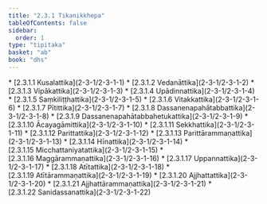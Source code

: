 ```yaml
---
title: "2.3.1 Tikanikkhepa"
tableOfContents: false
sidebar:
  order: 1
type: "tipitaka"
basket: "ab"
book: "dhs"
---
```



<DynamicBreadcrumb />



<TableOfContents book="dhs" section="2.3.1">
* [2.3.1.1 Kusalattika](2-3-1/2-3-1-1)
* [2.3.1.2 Vedanāttika](2-3-1/2-3-1-2)
* [2.3.1.3 Vipākattika](2-3-1/2-3-1-3)
* [2.3.1.4 Upādinnattika](2-3-1/2-3-1-4)
* [2.3.1.5 Saṃkiliṭṭhattika](2-3-1/2-3-1-5)
* [2.3.1.6 Vitakkattika](2-3-1/2-3-1-6)
* [2.3.1.7 Pītittika](2-3-1/2-3-1-7)
* [2.3.1.8 Dassanenapahātabbattika](2-3-1/2-3-1-8)
* [2.3.1.9 Dassanenapahātabbahetukattika](2-3-1/2-3-1-9)
* [2.3.1.10 Ācayagāmittika](2-3-1/2-3-1-10)
* [2.3.1.11 Sekkhattika](2-3-1/2-3-1-11)
* [2.3.1.12 Parittattika](2-3-1/2-3-1-12)
* [2.3.1.13 Parittārammaṇattika](2-3-1/2-3-1-13)
* [2.3.1.14 Hīnattika](2-3-1/2-3-1-14)
* [2.3.1.15 Micchattaniyatattika](2-3-1/2-3-1-15)
* [2.3.1.16 Maggārammaṇattika](2-3-1/2-3-1-16)
* [2.3.1.17 Uppannattika](2-3-1/2-3-1-17)
* [2.3.1.18 Atītattika](2-3-1/2-3-1-18)
* [2.3.1.19 Atītārammaṇattika](2-3-1/2-3-1-19)
* [2.3.1.20 Ajjhattattika](2-3-1/2-3-1-20)
* [2.3.1.21 Ajjhattārammaṇattika](2-3-1/2-3-1-21)
* [2.3.1.22 Sanidassanattika](2-3-1/2-3-1-22)
</TableOfContents>
